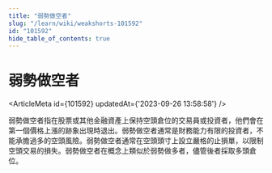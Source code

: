 ```yaml
---
title: "弱勢做空者"
slug: "/learn/wiki/weakshorts-101592"
id: "101592"
hide_table_of_contents: true
---
```



# 弱勢做空者

<ArticleMeta id={101592} updatedAt={'2023-09-26 13:58:58'} />
<div className='border-solid border-b border-t-0 my-4 border-[var(--ifm-color-gray-300)]' />

弱勢做空者指在股票或其他金融資產上保持空頭倉位的交易員或投資者，他們會在第一個價格上漲的跡象出現時退出。弱勢做空者通常是財務能力有限的投資者，不能承擔過多的空頭風險。弱勢做空者通常在空頭頭寸上設立嚴格的止損單，以限制空頭交易的損失。弱勢做空者在概念上類似於弱勢做多者，儘管後者採取多頭倉位。
